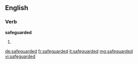 ==English==

===Verb===
'''safeguarded'''

# {{past of|safeguard}}

[[de:safeguarded]]
[[fr:safeguarded]]
[[it:safeguarded]]
[[mg:safeguarded]]
[[vi:safeguarded]]
